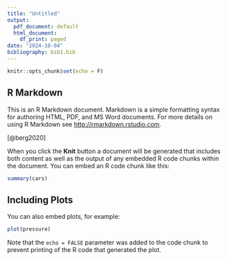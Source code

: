 ```yaml
---
title: "Untitled"
output:
  pdf_document: default
  html_document:
    df_print: paged
date: "2024-10-04"
bibliography: bib1.bib
---
```


```r
knitr::opts_chunk$set(echo = F)

```

## R Markdown

This is an R Markdown document. Markdown is a simple formatting syntax for authoring HTML, PDF, and MS Word documents. For more details on using R Markdown see <http://rmarkdown.rstudio.com>.

[@berg2020]

When you click the **Knit** button a document will be generated that includes both content as well as the output of any embedded R code chunks within the document. You can embed an R code chunk like this:

```r
summary(cars)
```

## Including Plots

You can also embed plots, for example:

```r
plot(pressure)
```

Note that the `echo = FALSE` parameter was added to the code chunk to prevent printing of the R code that generated the plot.
